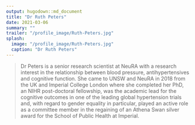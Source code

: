 ```yaml
---
output: hugodown::md_document
title: "Dr Ruth Peters"
date: 2021-03-06
summary: ""
trailer: "/profile_image/Ruth-Peters.jpg"
splash:
  image: "/profile_image/Ruth-Peters.jpg"
  caption: "Dr Ruth Peters"
---
```


> Dr Peters is a senior research scientist at NeuRA with a research interest in the relationship between blood pressure, antihypertensives and cognitive function. She came to UNSW and NeuRA in 2018 from the UK and Imperial College London where she completed her PhD, an NIHR post-doctoral fellowship, was the academic lead for the cognitive outcomes in one of the leading global hypertension trials and, with regard to gender equality in particular, played an active role as a committee member in the regaining of an Athena Swan silver award for the School of Public Health at Imperial.

